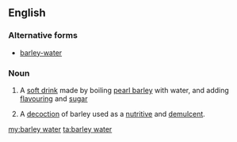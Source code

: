 ==English==

===Alternative forms===
* [[barley-water]]
===Noun===
{{wikipedia}}
{{en-noun|head=[[barley]] [[water]]|~}}

# {{context|British|lang=en}} A [[soft drink]] made by boiling [[pearl barley]] with water, and adding [[flavouring]] and [[sugar]]
# {{context|medicine|archaic|lang=en}} A [[decoction]] of barley used as a [[nutritive]] and [[demulcent]].

[[my:barley water]]
[[ta:barley water]]